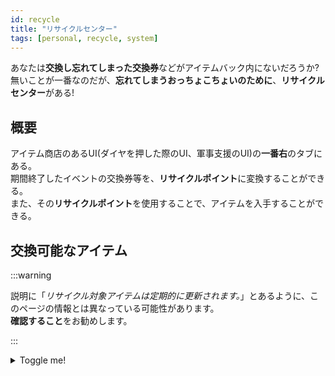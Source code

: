 ```yaml
---
id: recycle
title: "リサイクルセンター"
tags: [personal, recycle, system]
---
```

あなたは**交換し忘れてしまった交換券**などがアイテムバック内にないだろうか?  
無いことが一番なのだが、**忘れてしまうおっちょこちょいのために**、**リサイクルセンター**がある!
## 概要
アイテム商店のあるUI(ダイヤを押した際のUI、軍事支援のUI)の**一番右**のタブにある。  
期間終了したイベントの交換券等を、**リサイクルポイント**に変換することができる。  
また、その**リサイクルポイント**を使用することで、アイテムを入手することができる。

## 交換可能なアイテム
:::warning

説明に「*リサイクル対象アイテムは定期的に更新されます。*」とあるように、このページの情報とは異なっている可能性があります。<br /><b>確認すること</b>をお勧めします。

:::

<details>
  <summary>Toggle me!</summary>
  <div>
         - 割引券(大感謝祭) **20**pt
 - 12月限定交換券 **4**pt
 - 1月限定交換兼 **4**pt
 - ベル(クリスマスイベント) **20**pt
 - 靴下(クリスマスイベント) **2**pt
 - 冬の城交換兼(クリスマスイベント) **30**pt
 - 1月ギガバンバン交換券 **10**pt
 - その他(順次追記)
  </div>
</details>

